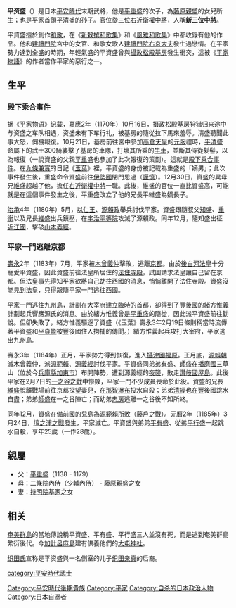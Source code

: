 {{日本武士
|名稱= 平资盛
|圖片名稱= Taira no Sukemori,Akama.jpg
|圖片大小= 250px
|圖片說明= 平资盛像（赤间神宫所藏）
|時代= [[平安时代|平安时代]]后期
|出生日期= [[保元|保元]]3年（1158年）或应保元年（1161年）
|出生地點= 
|逝世日期= [[寿永|寿永]]4年3月24日（1185年年4月25日）
|逝世地點= 
|假名= たいら の すけもり
|羅馬字= Taira no Sukemori 
|幼名= 
|改名= 
|别名= 
|諡号= 
|神号= 
|戒名= 
|洗禮名= 
|墓所= 
|朝廷官位=从三位右近卫权中将 
|幕府職位= 
|主君=[[后白河法皇|后白河法皇]]→[[高仓天皇|高仓天皇]]→[[安德天皇|安德天皇]] 
|藩= 
|氏族=伊势平氏 
|父母= [[平重盛|平重盛]]<br/>藤原亲盛之女（少辅掌侍）
|養父= 
|養母= 
|兄弟= [[平维盛|平维盛]]<br/>[[平清经|平清经]]<br/>[[平有盛|平有盛]]<br/>[[平师盛|平师盛]]<br/>[[平忠房|平忠房]]<br/>[[平宗实|平宗实]]
|姐妹= 
|正室= [[持明院基家|持明院基家]]之女
|側室= 
|嗣子= 
|嗣女= 
|養子= 
|養女= 
}}

'''平资盛'''（{{bd|1161年||1185年||}}）是日本[[平安時代|平安時代]]末期武將，他是[[平重盛|平重盛]]的次子，為[[藤原親盛|藤原親盛]]的女兒所生；也是平家首領[[平清盛|平清盛]]的孙子。官位[[從三位|從三位]][[右近衛權中將|右近衛權中將]]，人稱'''新三位中將'''。

平資盛擅於創作[[和歌|和歌]]，在《[[新敕撰和歌集|新敕撰和歌集]]》和《[[風雅和歌集|風雅和歌集]]》中都收錄有他的作品。他和[[建禮門院|建禮門院]]宮中的女官、和歌女歌人[[建禮門院右京大夫|建禮門院右京大夫]]發生過戀情。在平家勢力達到全盛的時期，年輕氣盛的平資盛曾與[[攝政|攝政]][[松殿基房|松殿基房]]發生衝突，這被《[[平家物語|平家物語]]》的作者當作平家的惡行之一。

==生平==
===殿下乘合事件===
据《[[平家物语|平家物语]]》记载，[[嘉應_(高倉天皇)|嘉應]]2年（1170年）10月16日，摄政[[松殿基房|松殿基房]]狩猎归来途中与资盛之车队相遇，资盛未有下车行礼，被基房的隨從拉下馬來羞辱。清盛聽聞此事大怒，伺機報復。10月21日，基房前往宮中參加[[高倉天皇|高倉天皇]]的[[元服|元服]]禮時，[[平清盛|平清盛]]命屬下的武士300騎襲擊了基房的車隊，打壞其所乘的[[牛車|牛車]]，並斷其侍從髮髻，以為報復（一說資盛的父親[[平重盛|平重盛]]也參加了此次報復的策劃）。這就是[[殿下乘合事件|殿下乘合事件]]。在[[九條兼實|九條兼實]]的日記《[[玉葉|玉葉]]》裡，平資盛的身份被記載為重盛的「嫡男」；此次事件發生後，重盛命令資盛前往[[伊勢國|伊勢國]]閉門思過（[[謹慎|謹慎]]）。12月30日，資盛的異母兄[[平維盛|維盛]]超越了他，擔任[[右近衛權中將|右近衛權中將]]一職。此後，維盛的官位一直比資盛高，可能就是在這個事件發生之後，平重盛改立了他的兄長平維盛為嫡長子。

[[治承|治承]]4年（1180年）5月，[[以仁王|以仁王]]、[[源賴政|源賴政]]舉兵討伐平家。資盛跟隨叔父[[平知盛|知盛]]、[[平重衡|重衡]]以及兄長[[平維盛|維盛]]出兵鎮壓，在[[平等院|宇治平等院]]攻滅了源賴政。同年12月，隨知盛出征[[近江國|近江國]]，擊破[[山本義經|山本義經]]。
===平家一門逃離京都===
[[壽永|壽永]]2年（1183年）7月，平家被[[木曾義仲|木曾義仲]]擊敗，逃離[[京都|京都]]。由於[[後白河法皇|後白河法皇]]十分寵愛平資盛，因此資盛前往法皇所居住的[[法住寺殿|法住寺殿]]，試圖請求法皇讓自己留在京都。但法皇事先得知平家欲將自己劫往西國的消息，悄悄離開了法住寺殿。資盛沒能見到法皇，只得跟隨平家一門逃往西國。

平家一門逃往[[九州島|九州島]]，計劃在[[大宰府|大宰府]]建立臨時的首都，卻得到了[[豐後國|豐後國]]的[[緒方惟義|緒方惟義]]計劃起兵響應源氏的消息。由於緒方惟義曾是[[平重盛|平重盛]]的隨從，因此派平資盛前往勸說。但卻失敗了，緒方惟義驅逐了資盛（《玉葉》壽永3年2月19日條則稱當時流傳著平資盛和[[平貞能|平貞能]]被豐後國住人拘捕的傳聞。）緒方惟義起兵攻打大宰府，平家逃出九州島。

壽永3年（1184年）正月，平家勢力得到恢復，進入[[攝津國|攝津國]][[福原|福原]]。正月底，[[源賴朝|源賴朝]]滅木曾義仲，派[[源範賴|源範賴]]、[[源義經|源義經]]討伐平家。平資盛同弟弟[[平有盛|有盛]]、[[平師盛|師盛]]在[[播磨國|播磨國]]三草山（位於今[[兵庫縣|兵庫縣]][[加東市|加東市]]）布開陣勢，遭到源義經的[[三草山之戰|夜襲]]，敗走[[讚岐國|讚岐國]][[屋島|屋島]]。此後平家在2月7日的[[一之谷之戰|一之谷之戰]]中慘敗，平家一門不少成員喪命於此役。資盛的兄長[[平維盛|維盛]]脫離戰場前往京都探望妻兒，在[[那智瀑布|那智瀑布]]投水自殺；弟弟[[平清經|清經]]也在豐後國跳水自盡；弟弟[[平師盛|師盛]]在一之谷陣亡；而幼弟[[平忠房|忠房]]逃離一之谷後不知所終。

同年12月，資盛在[[備前國|備前國]]的[[兒島|兒島]]為[[源範賴|源範賴]]所敗（[[藤戶之戰|藤戶之戰]]）。[[元曆|元曆]]2年（1185年）3月24日，[[壇之浦之戰|壇之浦之戰]]發生，平家滅亡。平資盛與弟弟[[平有盛|平有盛]]、從弟[[平行盛|平行盛]]一起跳水自殺，享年25歲（一作28歲）。
==親屬==
*父：[[平重盛|平重盛]]（1138 - 1179）
*母：二條院內侍（少輔內侍） - [[藤原親盛|藤原親盛]]之女
*妻：[[持明院基家|持明院基家]]之女

==相关==
[[奄美群島|奄美群島]]的當地傳說稱平資盛、平有盛、平行盛三人並沒有死，而是逃到奄美群島繁衍後代。今[[加計呂麻島|加計呂麻島]]建有供養他們的[[大屯神社|大屯神社]]。

[[织田氏|织田氏]]宣称是平资盛與一名側室的儿子[[织田亲真|织田亲真]]的后裔。

[[category:平安時代武士|category:平安時代武士]]
[[Category:平安時代後期貴族|Category:平安時代後期貴族]]
[[Category:平家|Category:平家]]
[[Category:自杀的日本政治人物|Category:自杀的日本政治人物]]
[[Category:日本自溺者|Category:日本自溺者]]